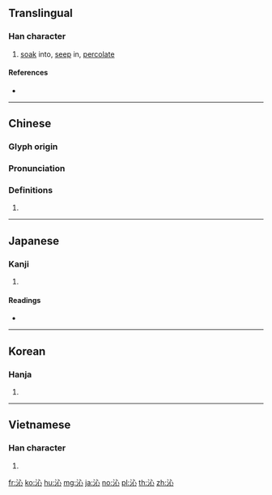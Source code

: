 ==Translingual==

===Han character===
{{Han char|rn=85|rad=水|as=04|sn=7|four=33100|canj=EP|ids=⿰氵心}}

# [[soak]] into, [[seep]] in, [[percolate]]

====References====
* {{Han ref|kx=0609.110|dkj=17182|dj=1002.080|hdz=31574.020|uh=6C81|ud=27777|bh=A847|bd=43079}}

----

==Chinese==
{{zh-forms}}

===Glyph origin===
{{Han etym}}

===Pronunciation===
{{zh-pron
|m=qìn
|c=sam3
|h=pfs=
|md=
|mn=sim/sìm
|w=
|mc=y
|oc=y
|cat=v
}}

===Definitions===
{{zh-hanzi}}

# {{rfdef|lang=zh}}

----

==Japanese==

===Kanji===
{{ja-kanji|grade=|rs=水04}}

# {{defn|lang=ja|sort=水04}}

====Readings====
* {{ja-readings|on=[[しん]] (shin)|kun=[[しみる]] (shimiru)}}

----

==Korean==

===Hanja===
{{ko-hanja|hangeul=심|eumhun=|rv=sim|mr=sim|y=sim}}

# {{defn|lang=ko|sort=水04}}

----

==Vietnamese==

===Han character===
{{vi-readings|rs=水04| hanviet = [[tắm]], [[tăm]], [[tấm]], [[thấm]]}}

# {{defn|lang=vi|sort=水04}}

[[fr:沁]]
[[ko:沁]]
[[hu:沁]]
[[mg:沁]]
[[ja:沁]]
[[no:沁]]
[[pl:沁]]
[[th:沁]]
[[zh:沁]]
